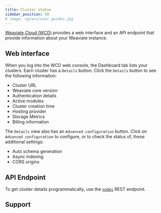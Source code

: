 ```yaml
---
title: Cluster status
sidebar_position: 50
# image: og/wcs/user_guides.jpg
---
```


[Weaviate Cloud (WCD)](https://console.weaviate.cloud/) provides a web interface and an API endpoint that provide information about your Weaviate instance.

## Web interface

When you log into the WCD web console, the Dashboard tab lists your clusters. Each cluster has a `Details` button. Click the `Details` button to see the following information:

- Cluster URL
- Weaviate core version
- Authentication details
- Active modules
- Cluster creation time
- Hosting provider
- Storage Metrics
- Billing information

The `Details` view also has an `Advanced configuration` button. Click on `Advanced configuration` to configure, or to check the status of, these additional settings:

- Auto schema generation
- Async indexing
- CORS origins


## API Endpoint

To get cluster details programmatically, use the [`nodes`](/developers/weaviate/config-refs/nodes.md) REST endpoint.


<APIOutputs />

## Support


<SupportAndTrouble />
